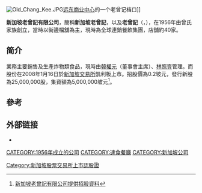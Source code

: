 {{Infobox company
|  name = 老曾記<br />Old Chang Kee Ltd.
|  logo = 
|  type = [[上市公司|上市公司]]
|  slogan = 
|  foundation = {{SIN}}({{Start date and age|1956|mf=y}})
|  location = {{SIN}}兀兰台2号<br>（邮区：738427）
|  industry = [[飲食業|飲食業]]
|  key_people = 韓權元（董事會主席）
|  num_employees = 
|  products = [[小吃|小吃]]（只售[[新加坡料理|新加坡料理]]）
|  revenue = 
|  homepage = [http://www.oldchangkee.com/ http://www.oldchangkee.com/] 
}}

[[File:Old_Chang_Kee.JPG|thumb]][[远东商业中心|远东商业中心]]的一个老曾记档口]]

'''新加坡老曾記有限公司'''，簡稱'''新加坡老曾記'''，以及'''老曾記'''（'''{{lang-en|Old Chang Kee Limited}}'''，{{sgx|5ML}}），在1956年由曾氏家族創立，當時以街邊檔舖為主，現時為全球連銷餐飲集團，店舖約40家。

== 简介 ==
業務主要銷售及生產炸物類食品，現時由[[韓權元|韓權元]]（董事會主席）、[[林照壹|林照壹]]管理。而股份在2008年1月16日於[[新加坡交易所|新加坡交易所]]凱利板上市。招股價為0.2坡元，發行新股為25,000,000股，集資額為5,000,000坡元<ref>[http://info.sgx.com/webipo.nsf/IPOAttachmentsName/OLD%20CHANG%20KEE%20LTD./$File/OLDCHA~1.PDF 新加坡老曾記有限公司提供招股資料]{{Dead link|date=2018年6月 |bot=InternetArchiveBot |fix-attempted=no }}</ref>。

==參考==
{{reflist}}

== 外部链接 ==
* {{official|https://www.oldchangkee.com/}}

{{DEFAULTSORT:Oldchangkee}}
[[CATEGORY:1956年成立的公司|CATEGORY:1956年成立的公司]]
[[CATEGORY:速食餐廳|CATEGORY:速食餐廳]]
[[CATEGORY:新加坡公司|CATEGORY:新加坡公司]]
[[Category:新加坡股票交易所上市認股證|Category:新加坡股票交易所上市認股證]]